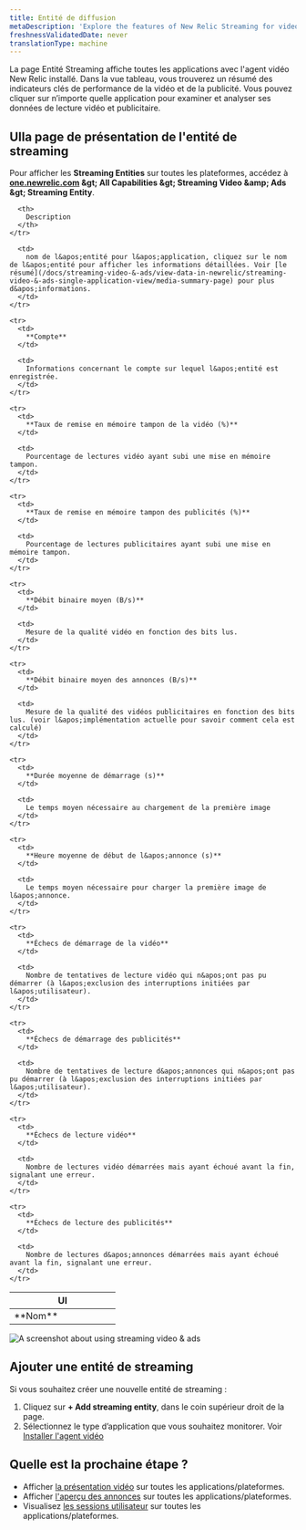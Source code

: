 ```yaml
---
title: Entité de diffusion
metaDescription: 'Explore the features of New Relic Streaming for video and ads, providing detailed insights into active entities.'
freshnessValidatedDate: never
translationType: machine
---
```


La page Entité Streaming affiche toutes les applications avec l&apos;agent vidéo New Relic installé. Dans la vue tableau, vous trouverez un résumé des indicateurs clés de performance de la vidéo et de la publicité. Vous pouvez cliquer sur n’importe quelle application pour examiner et analyser ses données de lecture vidéo et publicitaire.

## UIla page de présentation de l&apos;entité de streaming

Pour afficher les **Streaming Entities** sur toutes les plateformes, accédez à <DNT>**[one.newrelic.com](https://one.newrelic.com) &amp;gt; All Capabilities &amp;gt; Streaming Video &amp;amp; Ads &amp;gt; Streaming Entity**</DNT>.

<table>
  <thead>
    <tr>
      <th width="50%">
        UI
      </th>

      <th>
        Description
      </th>
    </tr>
  </thead>

  <tbody>
    <tr>
      <td>
        **Nom**
      </td>

      <td>
        nom de l&apos;entité pour l&apos;application, cliquez sur le nom de l&apos;entité pour afficher les informations détaillées. Voir [le résumé](/docs/streaming-video-&-ads/view-data-in-newrelic/streaming-video-&-ads-single-application-view/media-summary-page) pour plus d&apos;informations.
      </td>
    </tr>

    <tr>
      <td>
        **Compte**
      </td>

      <td>
        Informations concernant le compte sur lequel l&apos;entité est enregistrée.
      </td>
    </tr>

    <tr>
      <td>
        **Taux de remise en mémoire tampon de la vidéo (%)**
      </td>

      <td>
        Pourcentage de lectures vidéo ayant subi une mise en mémoire tampon.
      </td>
    </tr>

    <tr>
      <td>
        **Taux de remise en mémoire tampon des publicités (%)**
      </td>

      <td>
        Pourcentage de lectures publicitaires ayant subi une mise en mémoire tampon.
      </td>
    </tr>

    <tr>
      <td>
        **Débit binaire moyen (B/s)**
      </td>

      <td>
        Mesure de la qualité vidéo en fonction des bits lus.
      </td>
    </tr>

    <tr>
      <td>
        **Débit binaire moyen des annonces (B/s)**
      </td>

      <td>
        Mesure de la qualité des vidéos publicitaires en fonction des bits lus. (voir l&apos;implémentation actuelle pour savoir comment cela est calculé)
      </td>
    </tr>

    <tr>
      <td>
        **Durée moyenne de démarrage (s)**
      </td>

      <td>
        Le temps moyen nécessaire au chargement de la première image
      </td>
    </tr>

    <tr>
      <td>
        **Heure moyenne de début de l&apos;annonce (s)**
      </td>

      <td>
        Le temps moyen nécessaire pour charger la première image de l&apos;annonce.
      </td>
    </tr>

    <tr>
      <td>
        **Échecs de démarrage de la vidéo**
      </td>

      <td>
        Nombre de tentatives de lecture vidéo qui n&apos;ont pas pu démarrer (à l&apos;exclusion des interruptions initiées par l&apos;utilisateur).
      </td>
    </tr>

    <tr>
      <td>
        **Échecs de démarrage des publicités**
      </td>

      <td>
        Nombre de tentatives de lecture d&apos;annonces qui n&apos;ont pas pu démarrer (à l&apos;exclusion des interruptions initiées par l&apos;utilisateur).
      </td>
    </tr>

    <tr>
      <td>
        **Échecs de lecture vidéo**
      </td>

      <td>
        Nombre de lectures vidéo démarrées mais ayant échoué avant la fin, signalant une erreur.
      </td>
    </tr>

    <tr>
      <td>
        **Échecs de lecture des publicités**
      </td>

      <td>
        Nombre de lectures d&apos;annonces démarrées mais ayant échoué avant la fin, signalant une erreur.
      </td>
    </tr>
  </tbody>
</table>

<img title="Streamng video & ads" alt="A screenshot about using streaming video & ads" src="/images/streaming-entity.webp" />

## Ajouter une entité de streaming

Si vous souhaitez créer une nouvelle entité de streaming :

1. Cliquez sur **+ Add streaming entity**, dans le coin supérieur droit de la page.
2. Sélectionnez le type d’application que vous souhaitez monitorer. Voir [Installer l&apos;agent vidéo](/docs/streaming-video-&-ads/installation/install-the-streaming-video-&-ads-agent/#installation)

## Quelle est la prochaine étape ?

* Afficher [la présentation vidéo](/docs/streaming-video-&-ads/view-data-in-newrelic/streaming-video-&-ads-all-platform-view/video-overview) sur toutes les applications/plateformes.
* Afficher [l&apos;aperçu des annonces](/docs/streaming-video-&-ads/view-data-in-newrelic/streaming-video-&-ads-all-platform-view/ads-overview) sur toutes les applications/plateformes.
* Visualisez [les sessions utilisateur](/docs/streaming-video-&-ads/view-data-in-newrelic/streaming-video-&-ads-all-platform-view/user-sessions/overview) sur toutes les applications/plateformes.